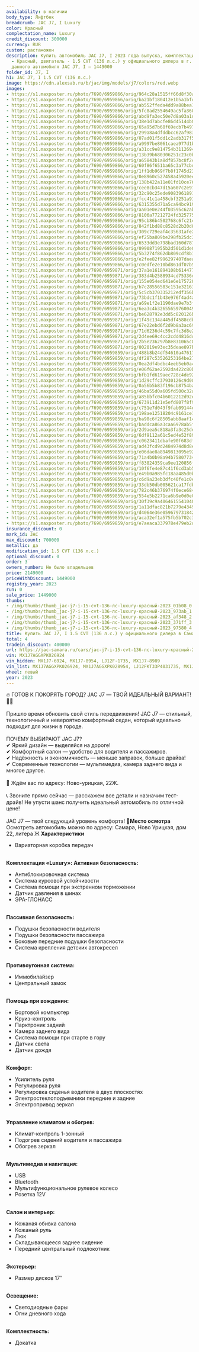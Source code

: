 ```yaml
---
availability: в наличии
body_type: Лифтбек
breadcrumb: JAC J7, I Luxury
color: Красный
complectation_name: Luxury
credit_discount: 300000
currency: RUR
custom: растаможен
description: Купить автомобиль JAC J7, I 2023 года выпуска, комплектация Luxury, цвет
  - Красный, двигатель - 1.5 CVT (136 л.с.) у официального дилера в г. Самара. Стоимость
  данного автомобиля JAC J7, I – 1449000
folder_id: J7, I
h1: JAC J7, I 1.5 CVT (136 л.с.)
image: https://cdn.alexsab.ru/b/jac/img/models/j7/colors/red.webp
images:
- https://s1.maxposter.ru/photo/7690/6959866/orig/964c28a1515ff66d8f30a6069db01b08.jpg?sid=14&689862df3efa60b3a1a8308440b30a54
- https://s1.maxposter.ru/photo/7690/6959866/orig/ba21bf180412e1b5a1bfdcc530b973ab.jpg?sid=14&689862df3efa60b3a1a8308440b30a54
- https://s1.maxposter.ru/photo/7690/6959866/orig/ab552ffeda4dd9a88bea1214b49af348.jpg?sid=14&689862df3efa60b3a1a8308440b30a54
- https://s1.maxposter.ru/photo/7690/6959866/orig/5fc8ad2554649ac5fa36067828b371ff.jpg?sid=14&689862df3efa60b3a1a8308440b30a54
- https://s1.maxposter.ru/photo/7690/6959866/orig/abd9fa3ec50e7d8a03a1dbb726097580.jpg?sid=14&689862df3efa60b3a1a8308440b30a54
- https://s1.maxposter.ru/photo/7690/6959866/orig/38e1d7abcfe86d45144b0cc61043edc2.jpg?sid=14&689862df3efa60b3a1a8308440b30a54
- https://s1.maxposter.ru/photo/7690/6959866/orig/65a95d7b68f69ecb7b4979ddf9da314a.jpg?sid=14&689862df3efa60b3a1a8308440b30a54
- https://s1.maxposter.ru/photo/7690/6959866/orig/299a8a4dfddbcc62af98356faf2d8224.jpg?sid=14&689862df3efa60b3a1a8308440b30a54
- https://s1.maxposter.ru/photo/7690/6959866/orig/07ad01f5dd1c2adb317f53c7aa976044.jpg?sid=14&689862df3efa60b3a1a8308440b30a54
- https://s1.maxposter.ru/photo/7690/6959866/orig/a9997be8061caea977d1b5652049b018.jpg?sid=14&689862df3efa60b3a1a8308440b30a54
- https://s1.maxposter.ru/photo/7690/6959866/orig/a31cc9e814754b3112694ecb90dbf005.jpg?sid=14&689862df3efa60b3a1a8308440b30a54
- https://s1.maxposter.ru/photo/7690/6959866/orig/13b39b680306251c23c0beb81387f530.jpg?sid=14&689862df3efa60b3a1a8308440b30a54
- https://s1.maxposter.ru/photo/7690/6959866/orig/a65843b1a8df857bc8f2cc0decce4c5f.jpg?sid=14&689862df3efa60b3a1a8308440b30a54
- https://s1.maxposter.ru/photo/7690/6959866/orig/60f86f651ba65c3a77cbdcfb66c4c816.jpg?sid=14&689862df3efa60b3a1a8308440b30a54
- https://s1.maxposter.ru/photo/7690/6959866/orig/1ff1db969f7b8f1745d231a9b0b3e026.jpg?sid=14&689862df3efa60b3a1a8308440b30a54
- https://s1.maxposter.ru/photo/7690/6959866/orig/0e8960c527458a45920eee8567e71b8a.jpg?sid=14&689862df3efa60b3a1a8308440b30a54
- https://s1.maxposter.ru/photo/7690/6959866/orig/138b422a11e01fd10ce76a73f18640eb.jpg?sid=14&689862df3efa60b3a1a8308440b30a54
- https://s1.maxposter.ru/photo/7690/6959866/orig/cee8cb347d15a607c2e972f329594c27.jpg?sid=14&689862df3efa60b3a1a8308440b30a54
- https://s1.maxposter.ru/photo/7690/6959866/orig/32c90c25ede90839618912922c0bce05.jpg?sid=14&689862df3efa60b3a1a8308440b30a54
- https://s1.maxposter.ru/photo/7690/6959866/orig/fcc41c1a458cbf3251a9131beadf622b.jpg?sid=14&689862df3efa60b3a1a8308440b30a54
- https://s1.maxposter.ru/photo/7690/6959866/orig/6315355d71a5ca94bc919af5fc4f5a66.jpg?sid=14&689862df3efa60b3a1a8308440b30a54
- https://s1.maxposter.ru/photo/7690/6959866/orig/aa01e0e244f03595c62aba3b9f145bad.jpg?sid=14&689862df3efa60b3a1a8308440b30a54
- https://s1.maxposter.ru/photo/7690/6959866/orig/8106a77212724fd325775914dba92ea8.jpg?sid=14&689862df3efa60b3a1a8308440b30a54
- https://s1.maxposter.ru/photo/7690/6959866/orig/95cb86b4502768c6fc21c4aedae78fa7.jpg?sid=14&689862df3efa60b3a1a8308440b30a54
- https://s1.maxposter.ru/photo/7690/6959866/orig/842f1bd88c8528d2b20d81a5f5c5c567.jpg?sid=14&689862df3efa60b3a1a8308440b30a54
- https://s1.maxposter.ru/photo/7690/6959866/orig/309c729eaf4c35631afe2b72f84d4cb9.jpg?sid=14&689862df3efa60b3a1a8308440b30a54
- https://s1.maxposter.ru/photo/7690/6959866/orig/ef25ba809be298fb25dc31ad62c8ed7f.jpg?sid=14&689862df3efa60b3a1a8308440b30a54
- https://s1.maxposter.ru/photo/7690/6959866/orig/6533dd3e798bad160d78797438e2d17b.jpg?sid=14&689862df3efa60b3a1a8308440b30a54
- https://s1.maxposter.ru/photo/7690/6959866/orig/0990871955b2d501d1de0083b2b495cd.jpg?sid=14&689862df3efa60b3a1a8308440b30a54
- https://s1.maxposter.ru/photo/7690/6959866/orig/5b3274f862db809cdf8b1e253b7f0bbd.jpg?sid=14&689862df3efa60b3a1a8308440b30a54
- https://s1.maxposter.ru/photo/7690/6959866/orig/e2fee82f996297407daea3d268431f83.jpg?sid=14&689862df3efa60b3a1a8308440b30a54
- https://s1.maxposter.ru/photo/7690/6959866/orig/c0edfe2e10bd861df07b57399e14dae0.jpg?sid=14&689862df3efa60b3a1a8308440b30a54
- https://s1.maxposter.ru/photo/7690/6959871/orig/37a1e161894108b6144770552de77cfb.jpg?sid=14&6416a659d8dd1c35c73da828f95e1f2d
- https://s1.maxposter.ru/photo/7690/6959871/orig/383d4b2588934cd75336dc205928b5d0.jpg?sid=14&6416a659d8dd1c35c73da828f95e1f2d
- https://s1.maxposter.ru/photo/7690/6959871/orig/155e054ed641e6e1757286cbd54f247c.jpg?sid=14&6416a659d8dd1c35c73da828f95e1f2d
- https://s1.maxposter.ru/photo/7690/6959871/orig/b7c28556583c151e32163c7f7a674dc4.jpg?sid=14&6416a659d8dd1c35c73da828f95e1f2d
- https://s1.maxposter.ru/photo/7690/6959871/orig/5c5cb370335212edf356b683124cc248.jpg?sid=14&6416a659d8dd1c35c73da828f95e1f2d
- https://s1.maxposter.ru/photo/7690/6959871/orig/73bdc1f1b43e976f4ad4a7e338e7cd98.jpg?sid=14&6416a659d8dd1c35c73da828f95e1f2d
- https://s1.maxposter.ru/photo/7690/6959871/orig/a69e1f2e1190dae9e7b3fae44b83a2b6.jpg?sid=14&6416a659d8dd1c35c73da828f95e1f2d
- https://s1.maxposter.ru/photo/7690/6959871/orig/6ea3c4b32655659760049baf0a2eff05.jpg?sid=14&6416a659d8dd1c35c73da828f95e1f2d
- https://s1.maxposter.ru/photo/7690/6959871/orig/be628792e3dd5c820126ba1fc9e3aecd.jpg?sid=14&6416a659d8dd1c35c73da828f95e1f2d
- https://s1.maxposter.ru/photo/7690/6959871/orig/1f49c134a445df4588cdbd6d741401c2.jpg?sid=14&6416a659d8dd1c35c73da828f95e1f2d
- https://s1.maxposter.ru/photo/7690/6959871/orig/67e22ebd6f2d9b8a3ac69af21c845bcb.jpg?sid=14&6416a659d8dd1c35c73da828f95e1f2d
- https://s1.maxposter.ru/photo/7690/6959871/orig/71d6236d4c59c7fc3d8e25abdcecec84.jpg?sid=14&6416a659d8dd1c35c73da828f95e1f2d
- https://s1.maxposter.ru/photo/7690/6959871/orig/2d4ee69c4cc2cdd4816dd1ac0366e1a5.jpg?sid=14&6416a659d8dd1c35c73da828f95e1f2d
- https://s1.maxposter.ru/photo/7690/6959871/orig/2b5e236297b8e831065c894cc8e2dd9b.jpg?sid=14&6416a659d8dd1c35c73da828f95e1f2d
- https://s1.maxposter.ru/photo/7690/6959871/orig/002019e93ec35deae097b241417382a5.jpg?sid=14&6416a659d8dd1c35c73da828f95e1f2d
- https://s1.maxposter.ru/photo/7690/6959859/orig/488b8b24df54610a47617936f2fe478f.jpg?sid=14&94d07c1dd26f373b3bba29ba76fe83c4
- https://s1.maxposter.ru/photo/7690/6959859/orig/df287c53526253164be27159758938e1.jpg?sid=14&94d07c1dd26f373b3bba29ba76fe83c4
- https://s1.maxposter.ru/photo/7690/6959859/orig/0ea2df4bdbc4eeb5eb0a4a48b2f8d9d9.jpg?sid=14&94d07c1dd26f373b3bba29ba76fe83c4
- https://s1.maxposter.ru/photo/7690/6959859/orig/e06f62ae2592da422c80bbe724c75215.jpg?sid=14&94d07c1dd26f373b3bba29ba76fe83c4
- https://s1.maxposter.ru/photo/7690/6959859/orig/bfb1fd619aec728c4de924efc0ce8580.jpg?sid=14&94d07c1dd26f373b3bba29ba76fe83c4
- https://s1.maxposter.ru/photo/7690/6959859/orig/1d29cffc37930126c9d08ae7a5fb4ca7.jpg?sid=14&94d07c1dd26f373b3bba29ba76fe83c4
- https://s1.maxposter.ru/photo/7690/6959859/orig/0a56b5b83f196cb8754ba6d81d4acd50.jpg?sid=14&94d07c1dd26f373b3bba29ba76fe83c4
- https://s1.maxposter.ru/photo/7690/6959859/orig/46ba55d0a605fd500c32aa86b76d9156.jpg?sid=14&94d07c1dd26f373b3bba29ba76fe83c4
- https://s1.maxposter.ru/photo/7690/6959859/orig/a85bbfc04b6012212d92ed8d16e4b5ac.jpg?sid=14&94d07c1dd26f373b3bba29ba76fe83c4
- https://s1.maxposter.ru/photo/7690/6959859/orig/673911d21e5efd807f8f96c66dfcc833.jpg?sid=14&94d07c1dd26f373b3bba29ba76fe83c4
- https://s1.maxposter.ru/photo/7690/6959859/orig/c751e7d043f9fab09144e7c17fb5dbb8.jpg?sid=14&94d07c1dd26f373b3bba29ba76fe83c4
- https://s1.maxposter.ru/photo/7690/6959859/orig/198ae12518204c9161ce1fc4e44ad4bc.jpg?sid=14&94d07c1dd26f373b3bba29ba76fe83c4
- https://s1.maxposter.ru/photo/7690/6959859/orig/ba98c6f28505abb8aaf14079187c36d4.jpg?sid=14&94d07c1dd26f373b3bba29ba76fe83c4
- https://s1.maxposter.ru/photo/7690/6959859/orig/baddca86a3caa6978ab5fca6d82beecd.jpg?sid=14&94d07c1dd26f373b3bba29ba76fe83c4
- https://s1.maxposter.ru/photo/7690/6959859/orig/2d9aea5c818a3fa3c25de46129215d42.jpg?sid=14&94d07c1dd26f373b3bba29ba76fe83c4
- https://s1.maxposter.ru/photo/7690/6959859/orig/6df9112a61c5ed4e52f89c3e862d7c15.jpg?sid=14&94d07c1dd26f373b3bba29ba76fe83c4
- https://s1.maxposter.ru/photo/7690/6959859/orig/c0623411dbafe90f683df96e32bca0ce.jpg?sid=14&94d07c1dd26f373b3bba29ba76fe83c4
- https://s1.maxposter.ru/photo/7690/6959859/orig/ad43fcd9d2484974d8d8e5a405667b35.jpg?sid=14&94d07c1dd26f373b3bba29ba76fe83c4
- https://s1.maxposter.ru/photo/7690/6959859/orig/e06dae8a8949813095e921dbcd972e92.jpg?sid=14&94d07c1dd26f373b3bba29ba76fe83c4
- https://s1.maxposter.ru/photo/7690/6959859/orig/71a4b0b98a94b758077345418374edfe.jpg?sid=14&94d07c1dd26f373b3bba29ba76fe83c4
- https://s1.maxposter.ru/photo/7690/6959859/orig/f83824359ca9ee120856fe41b7ae67e9.jpg?sid=14&94d07c1dd26f373b3bba29ba76fe83c4
- https://s1.maxposter.ru/photo/7690/6959859/orig/10f6fe4e87c41f6cd3ab51e40805ae98.jpg?sid=14&94d07c1dd26f373b3bba29ba76fe83c4
- https://s1.maxposter.ru/photo/7690/6959859/orig/e49b0a985fc18aa485d0b0e3abf13ced.jpg?sid=14&94d07c1dd26f373b3bba29ba76fe83c4
- https://s1.maxposter.ru/photo/7690/6959859/orig/c6d9a23eb3dfc40fe1c0e67ca03e18bb.jpg?sid=14&94d07c1dd26f373b3bba29ba76fe83c4
- https://s1.maxposter.ru/photo/7690/6959859/orig/33db50db005621ca17fdbfe29ee5c3f2.jpg?sid=14&94d07c1dd26f373b3bba29ba76fe83c4
- https://s1.maxposter.ru/photo/7690/6959859/orig/782c46b376974f0ece684ad47119a199.jpg?sid=14&94d07c1dd26f373b3bba29ba76fe83c4
- https://s1.maxposter.ru/photo/7690/6959859/orig/554e5b2271ca6b9e0d0e095a7afa9e64.jpg?sid=14&94d07c1dd26f373b3bba29ba76fe83c4
- https://s1.maxposter.ru/photo/7690/6959859/orig/30f39c9a406461554104890432754fe2.jpg?sid=14&94d07c1dd26f373b3bba29ba76fe83c4
- https://s1.maxposter.ru/photo/7690/6959859/orig/1a11dfac821b7279e434901f3201e0f8.jpg?sid=14&94d07c1dd26f373b3bba29ba76fe83c4
- https://s1.maxposter.ru/photo/7690/6959859/orig/d4064e36e0596797318426250ae72e12.jpg?sid=14&94d07c1dd26f373b3bba29ba76fe83c4
- https://s1.maxposter.ru/photo/7690/6959859/orig/aca32ef1a575fb5b702c3ce4734bf723.jpg?sid=14&94d07c1dd26f373b3bba29ba76fe83c4
- https://s1.maxposter.ru/photo/7690/6959859/orig/e7aeaca337978e479eb2dc5c194e628e.jpg?sid=14&94d07c1dd26f373b3bba29ba76fe83c4
insurance_discount: 0
mark_id: JAC
max_discount: 700000
metallic: да
modification_id: 1.5 CVT (136 л.с.)
optional_discount: 0
order: 3
owners_number: Не было владельцев
price: 2149000
priceWithDiscount: 1449000
registry_year: 2023
run: 0
sale_price: 1449000
thumbs:
- /img/thumbs/thumb_jac-j7-i-15-cvt-136-лс-luxury-красный-2023_01b08_0.webp
- /img/thumbs/thumb_jac-j7-i-15-cvt-136-лс-luxury-красный-2023_973ab_1.webp
- /img/thumbs/thumb_jac-j7-i-15-cvt-136-лс-luxury-красный-2023_af348_2.webp
- /img/thumbs/thumb_jac-j7-i-15-cvt-136-лс-luxury-красный-2023_371ff_3.webp
- /img/thumbs/thumb_jac-j7-i-15-cvt-136-лс-luxury-красный-2023_97580_4.webp
title: Купить JAC J7, I 1.5 CVT (136 л.с.) у официального дилера в Самаре
total: 4
tradein_discount: 400000
url: https://jac-samara.ru/cars/jac-j7-i-15-cvt-136-лс-luxury-красный-2023/
vin: MX1J7AGGXPK026924
vin_hidden: MX1J7-6924, MX1J7-8954, LJ12F-1735, MX1J7-8989
vin_list: MX1J7AGGXPK026924, MX1J7AGGXPK028954, LJ12FKT33P4031735, MX1J7AGGXPK058989
wheel: левый
year: 2023
---
```

🔥 ГОТОВ К ПОКОРЯТЬ ГОРОД? JAC J7 — ТВОЙ ИДЕАЛЬНЫЙ ВАРИАНТ! 🚗💨<br/>
<br/>
Пришло время обновить свой стиль передвижения! JAC J7 — стильный, технологичный и невероятно комфортный седан, который идеально подходит для жизни в городе.<br/>
<br/>
ПОЧЕМУ ВЫБИРАЮТ JAC J7?<br/>
✔ Яркий дизайн — выделяйся на дороге!<br/>
✔ Комфортный салон — удобство для водителя и пассажиров.<br/>
✔ Надёжность и экономичность — меньше заправок, больше драйва!<br/>
✔ Современные технологии — мультимедиа, камера заднего вида и многое другое.<br/>
<br/>
📍 Ждём вас по адресу: Ново-урицкая, 22Ж.<br/>
<br/>
📞 Звоните прямо сейчас — расскажем все детали и назначим тест-драйв! Не упусти шанс получить идеальный автомобиль по отличной цене!<br/>
<br/>
JAC J7 — твой следующий уровень комфорта! 🚀<strong>Место осмотра</strong> Осмотреть автомобиль можно по адресу: Самара, Ново Урицкая, дом 22, литера Ж <strong>Характеристики</strong>
<ul>
<li>Вариаторная коробка передач</li>
</ul>
<br/> <strong>Комплектация «Luxury»:</strong> <strong>Активная безопасность:</strong>
<ul>
<li>Антиблокировочная система</li>
<li>Система курсовой устойчивости</li>
<li>Система помощи при экстренном торможении</li>
<li>Датчик давления в шинах</li>
<li>ЭРА-ГЛОНАСС</li>
</ul>
<br/> <strong>Пассивная безопасность:</strong>
<ul>
<li>Подушки безопасности водителя</li>
<li>Подушки безопасности пассажира</li>
<li>Боковые передние подушки безопасности</li>
<li>Система крепления детских автокресел</li>
</ul>
<br/> <strong>Противоугонная система:</strong>
<ul>
<li>Иммобилайзер</li>
<li>Центральный замок</li>
</ul>
<br/> <strong>Помощь при вождении:</strong>
<ul>
<li>Бортовой компьютер</li>
<li>Круиз-контроль</li>
<li>Парктроник задний</li>
<li>Камера заднего вида</li>
<li>Система помощи при старте в гору</li>
<li>Датчик света</li>
<li>Датчик дождя</li>
</ul>
<br/> <strong>Комфорт:</strong>
<ul>
<li>Усилитель руля</li>
<li>Регулировка руля</li>
<li>Регулировка сиденья водителя в двух плоскостях</li>
<li>Электростеклоподъемники передние и задние</li>
<li>Электропривод зеркал</li>
</ul>
<br/> <strong>Управление климатом и обогрев:</strong>
<ul>
<li>Климат-контроль 1-зонный</li>
<li>Подогрев сидений водителя и пассажира</li>
<li>Обогрев зеркал</li>
</ul>
<br/> <strong>Мультимедиа и навигация:</strong>
<ul>
<li>USB</li>
<li>Bluetooth</li>
<li>Мультифункциональное рулевое колесо</li>
<li>Розетка 12V</li>
</ul>
<br/> <strong>Салон и интерьер:</strong>
<ul>
<li>Кожаная обивка салона</li>
<li>Кожаный руль</li>
<li>Люк</li>
<li>Складывающееся заднее сидение</li>
<li>Передний центральный подлокотник</li>
</ul>
<br/> <strong>Экстерьер:</strong>
<ul>
<li>Размер дисков 17″</li>
</ul>
<br/> <strong>Освещение:</strong>
<ul>
<li>Светодиодные фары</li>
<li>Огни дневного хода</li>
</ul>
<br/> <strong>Комплектность:</strong>
<ul>
<li>Докатка</li>
</ul>
